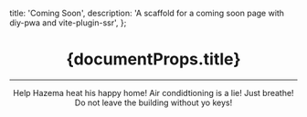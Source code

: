   title: 'Coming Soon',
  description:
    'A scaffold for a coming soon page with diy-pwa and vite-plugin-ssr',
};

<Header />
<Main>
  <h1 className="w3-jumbo w3-animate w3-center">{documentProps.title}</h1>
  <hr className="w3-border-grey" />
  <Countdown />
  Help Hazema heat his happy home! Air condidtioning is a lie! Just breathe! Do not
  leave the building without yo keys!
</Main>
<Footer />
